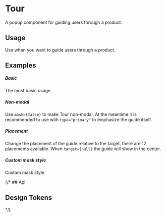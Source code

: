 
<Meta of={KitTootlipStories} />

# Tour

A popup component for guiding users through a product.

## Usage

Use when you want to guide users through a product.

## Examples

##### Basic

The most basic usage.

<CustomCanvas content={Examples.Basic} source={Sources.Basic} id="tour-basic" />

##### Non-modal

Use `mask={false}` to make Tour non-modal. At the meantime it is recommended to use with `type="primary"` to emphasize the guide itself.

<CustomCanvas content={Examples.NoModal} source={Sources.NoModal} id="tour-no-modal" />

##### Placement

Change the placement of the guide relative to the target, there are 12 placements available. When `target={null}` the guide will show in the center.

<CustomCanvas content={Examples.Placement} source={Sources.Placement} id="tour-placement" />

##### Custom mask style

Custom mask style.

<CustomCanvas content={Examples.CustomMask} source={Sources.CustomMask} id="tour-custom-mask" />

{/* ## Api

<Canvas of={KitTootlipStories.Api} />

<Controls of={KitTootlipStories.Api} />


## Design Tokens

<DesignTokens path="components.Tooltip" tokens={fields?.components?.Tooltip} /> */}